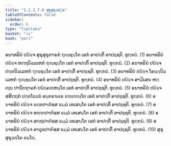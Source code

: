 ```yaml
---
title: "1.1.2.7.6 ສຸຣຸສຸຣຸວຄ຺ຄ"
tableOfContents: false
sidebar:
  order: 6
type: "tipitaka"
basket: "vi"
book: "pari"
---
```



<DynamicBreadcrumb />

<Division number="180" book="pari">

<Paragraph number="546" book="pari">
ອນາທຣິຍໍ ປຏິຈ຺ຈ ສຸຣຸສຸຣຸກາຣກໍ ຠຸຎ຺ຊນ຺ໂຕ ເອກໍ ອາປຕ຺ຕິໍ ອາປຊ຺ຊຕິ. ທຸກ຺ກຏໍ. (1)
</Paragraph>

<Paragraph number="547" book="pari">
ອນາທຣິຍໍ ປຏິຈ຺ຈ ຫຕ຺ຖນິລ຺ເລຫກໍ ຠຸຎ຺ຊນ຺ໂຕ ເອກໍ ອາປຕ຺ຕິໍ ອາປຊ຺ຊຕິ. ທຸກ຺ກຏໍ. (2)
</Paragraph>

<Paragraph number="548" book="pari">
ອນາທຣິຍໍ ປຏິຈ຺ຈ ປຕ຺ຕນິລ຺ເລຫກໍ ຠຸຎ຺ຊນ຺ໂຕ ເອກໍ ອາປຕ຺ຕິໍ ອາປຊ຺ຊຕິ. ທຸກ຺ກຏໍ. (3)
</Paragraph>

<Paragraph number="549" book="pari">
ອນາທຣິຍໍ ປຏິຈ຺ຈ ໂອຏ຺ຐນິລ຺ເລຫກໍ ຠຸຎ຺ຊນ຺ໂຕ ເອກໍ ອາປຕ຺ຕິໍ ອາປຊ຺ຊຕິ. ທຸກ຺ກຏໍ. (4)
</Paragraph>

<Paragraph number="550" book="pari">
ອນາທຣິຍໍ ປຏິຈ຺ຈ ສາມິເສນ ຫຕ຺ເຖນ ປານີຍຖາລກໍ ປຏິຄ຺ຄຓ຺ຫນ຺ໂຕ ເອກໍ ອາປຕ຺ຕິໍ ອາປຊ຺ຊຕິ. ທຸກ຺ກຏໍ. (5)
</Paragraph>

<Paragraph number="551" book="pari">
ອນາທຣິຍໍ ປຏິຈ຺ຈ ສສິຕ຺ຖກໍ ປຕ຺ຕໂຘວນໍ ອນ຺ຕຣຆເຣ ຉຑ຺ເຑນ຺ໂຕ ເອກໍ ອາປຕ຺ຕິໍ ອາປຊ຺ຊຕິ. ທຸກ຺ກຏໍ. (6)
</Paragraph>

<Paragraph number="552" book="pari">
ອນາທຣິຍໍ ປຏິຈ຺ຈ ຉຕ຺ຕປາຓິສ຺ສ ຘມ຺ມໍ ເທເສນ຺ໂຕ ເອກໍ ອາປຕ຺ຕິໍ ອາປຊ຺ຊຕິ. ທຸກ຺ກຏໍ. (7)
</Paragraph>

<Paragraph number="553" book="pari">
ອນາທຣິຍໍ ປຏິຈ຺ຈ ທຓ຺ຑປາຓິສ຺ສ ຘມ຺ມໍ ເທເສນ຺ໂຕ ເອກໍ ອາປຕ຺ຕິໍ ອາປຊ຺ຊຕິ. ທຸກ຺ກຏໍ. (8)
</Paragraph>

<Paragraph number="554" book="pari">
ອນາທຣິຍໍ ປຏິຈ຺ຈ ສຕ຺ຖປາຓິສ຺ສ ຘມ຺ມໍ ເທເສນ຺ໂຕ ເອກໍ ອາປຕ຺ຕິໍ ອາປຊ຺ຊຕິ. ທຸກ຺ກຏໍ. (9)
</Paragraph>

<Paragraph number="555" book="pari">
ອນາທຣິຍໍ ປຏິຈ຺ຈ ອາວຸຘປາຓິສ຺ສ ຘມ຺ມໍ ເທເສນ຺ໂຕ ເອກໍ ອາປຕ຺ຕິໍ ອາປຊ຺ຊຕິ. ທຸກ຺ກຏໍ. (10)

</Paragraph>
</Division>

<Paragraph number="556" type="center" book="pari">
ສຸຣຸສຸຣຸວຄ຺ໂຄ ຉຏ຺ໂຐ.
</Paragraph>